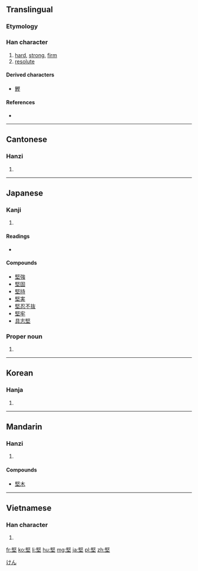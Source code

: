 {{also|坚}}
==Translingual==
{{zh-hanzi-box|[[坚]]|堅}}

===Etymology===
{{Han compound|臤|土|ls=psc|c1=p|c2=s}}

===Han character===
{{Han char|rn=32|rad=土|as=09|sn=12|four=7710<sub>4</sub>|canj=尸水土 (SEG)|ids=⿱[[臤]][[土]]}}

# [[hard]], [[strong]], [[firm]]
# [[resolute]]

====Derived characters====
* [[鰹]]

====References====
* {{Han ref|kx=0232.030|dkj=05210|dj=0469.050|hdz=10451.040|uh=5805|ud=22533|bh=B0ED|bd=45293}}

----

==Cantonese==

===Hanzi===
{{yue-hanzi|jyut=[[gin1]]|y=gin1|sim=坚}}

# {{defn|lang=yue|sort=土09}}

----

==Japanese==

===Kanji===
{{ja-kanji|grade=c|rs=土09}}

# {{defn|lang=ja|sort=土09}}

====Readings====
* {{ja-readings|on=[[けん]] (ken)|kun=[[かたい]] (katai), [[かたく]] (kataku)}}

====Compounds====
* [[堅強]]
* [[堅固]]
* [[堅持]]
* [[堅実]]
* [[堅忍不抜]]
* [[堅牢]]
* [[具志堅]]

===Proper noun===
{{ja-pos|k|proper|hira=けん|rom=Ken}}

# {{given name|male|lang=ja}}

[[Category:Japanese male given names|けん]]

----

==Korean==

===Hanja===
{{ko-hanja|hangeul=견|rv=gyeon|mr=kyŏn}}

# {{defn|lang=ko|sort=土09}}

----

==Mandarin==

===Hanzi===
{{cmn-hanzi|sim=坚|pin=[[jiān]] ([[jian1]])|wg=chien<sup>1</sup>}}

# {{defn|lang=cmn|sort=土09}}

====Compounds====
* [[堅木]]

----

==Vietnamese==

===Han character===
{{vi-hantu|[[kiên]], [[keng]], [[kiêng]], [[gắn]], [[ghiền]]|rs=土09}}

# {{defn|lang=vi|sort=土09}}

[[fr:堅]]
[[ko:堅]]
[[li:堅]]
[[hu:堅]]
[[mg:堅]]
[[ja:堅]]
[[pl:堅]]
[[zh:堅]]
